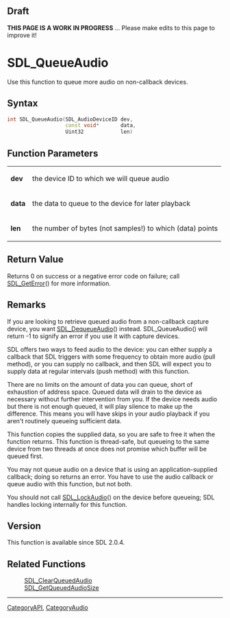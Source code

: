 == Draft ==

'''THIS PAGE IS A WORK IN PROGRESS''' ... Please make edits to this page to improve it!


<!-- #*^*^*^*^*See https://wiki.libsdl.org/SGFunctions for details on editing this page*^*^*^*^* -->


= SDL_QueueAudio =
Use this function to queue more audio on non-callback devices.




== Syntax ==
<syntaxhighlight lang='c++'>
int SDL_QueueAudio(SDL_AudioDeviceID dev,
                   const void*       data,
                   Uint32            len)
</syntaxhighlight>


== Function Parameters ==
{|
|'''dev'''
|the device ID to which we will queue audio
|-
|'''data'''
|the data to queue to the device for later playback
|-
|'''len'''
|the number of bytes (not samples!) to which (data) points
|}


== Return Value ==
Returns 0 on success or a negative error code on failure; call [[SDL_GetError]]() for more information.



== Remarks ==
If you are looking to retrieve queued audio from a non-callback capture device, you want [[SDL_DequeueAudio]]() instead.  SDL_QueueAudio() will return -1 to signify an error if you use it with capture devices.

SDL offers two ways to feed audio to the device: you can either supply a callback that SDL triggers with some frequency to obtain more audio (pull method), or you can supply no callback, and then SDL will expect you to supply data at regular intervals (push method) with this function.

There are no limits on the amount of data you can queue, short of exhaustion of address space. Queued data will drain to the device as necessary without further intervention from you. If the device needs audio but there is not enough queued, it will play silence to make up the difference. This means you will have skips in your audio playback if you aren't routinely queueing sufficient data.

This function copies the supplied data, so you are safe to free it when the function returns. This function is thread-safe, but queueing to the same device from two threads at once does not promise which buffer will be queued first.

You may not queue audio on a device that is using an application-supplied callback; doing so returns an error. You have to use the audio callback or queue audio with this function, but not both.

You should not call [[SDL_LockAudio]]() on the device before queueing; SDL handles locking internally for this function.


== Version ==
This function is available since SDL 2.0.4.


== Related Functions ==
:[[SDL_ClearQueuedAudio]]
:[[SDL_GetQueuedAudioSize]]
<!-- #Remove this section if empty -->

----
[[CategoryAPI]], [[CategoryAudio]]
<!-- #See the Style Guide for instructions on editing the footer. -->
